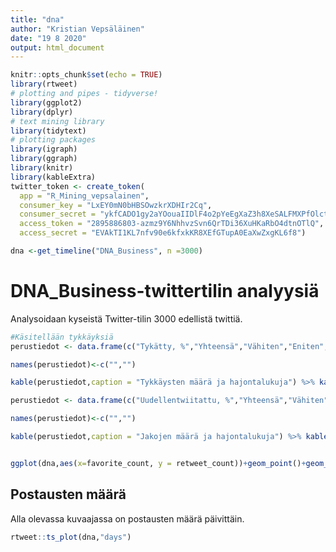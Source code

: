 ```yaml
---
title: "dna"
author: "Kristian Vepsäläinen"
date: "19 8 2020"
output: html_document
---
```


```r
knitr::opts_chunk$set(echo = TRUE)
library(rtweet)
# plotting and pipes - tidyverse!
library(ggplot2)
library(dplyr)
# text mining library
library(tidytext)
# plotting packages
library(igraph)
library(ggraph)
library(knitr)
library(kableExtra)
twitter_token <- create_token(
  app = "R_Mining_vepsalainen",
  consumer_key = "LxEY0mN0bHBSOwzkrXDHIr2Cq",
  consumer_secret = "ykfCADO1gy2aYOouaIIDlF4o2pYeEgXaZ3h8XeSALFMXPfOlct",
  access_token = "2895886803-azmz9Y6NhhvzSvn6QrTDi36XuHKaRbO4dtnOTlQ",
  access_secret = "EVAkTI1KL7nfv90e6kfxkKR8XEfGTupA0EaXwZxgKL6f8")

dna <-get_timeline("DNA_Business", n =3000)
```

# DNA_Business-twittertilin analyysiä
Analysoidaan kyseistä Twitter-tilin 3000 edellistä twittiä.

```r
#Käsitellään tykkäyksiä
perustiedot <- data.frame(c("Tykätty, %","Yhteensä","Vähiten","Eniten","Keskiarvo","Mediaani","Alakvartiili","Yläkvartiili"),c(round(sum(if_else(dna$favorite_count>0,1,0)/3000*100),1),round(sum(dna$favorite_count),0),min(dna$favorite_count),max(dna$favorite_count),round(mean(dna$favorite_count),1),median(dna$favorite_count),quantile(dna$favorite_count,.25),quantile(dna$favorite_count,.75)))

names(perustiedot)<-c("","")

kable(perustiedot,caption = "Tykkäysten määrä ja hajontalukuja") %>% kable_styling()

perustiedot <- data.frame(c("Uudellentwiitattu, %","Yhteensä","Vähiten","Eniten","Keskiarvo","Mediaani","Alakvartiili","Yläkvartiili"),c(round(sum(if_else(dna$retweet_count>0,1,0)/3000*100),1),round(sum(dna$retweet_count),0),min(dna$retweet_count),max(dna$retweet_count),round(mean(dna$retweet_count),1),median(dna$retweet_count),quantile(dna$retweet_count,.25),quantile(dna$retweet_count,.75)))

names(perustiedot)<-c("","")

kable(perustiedot,caption = "Jakojen määrä ja hajontalukuja") %>% kable_styling()


ggplot(dna,aes(x=favorite_count, y = retweet_count))+geom_point()+geom_smooth(method = "gam")+ggtitle("Tykkäysten ja uudelleenjakojen välinen suhde")+xlab("Tykkäysten määrä")+ylab("Jakojen määrä")

```

## Postausten määrä
Alla olevassa kuvaajassa on postausten määrä päivittäin.

```r
rtweet::ts_plot(dna,"days")
```


